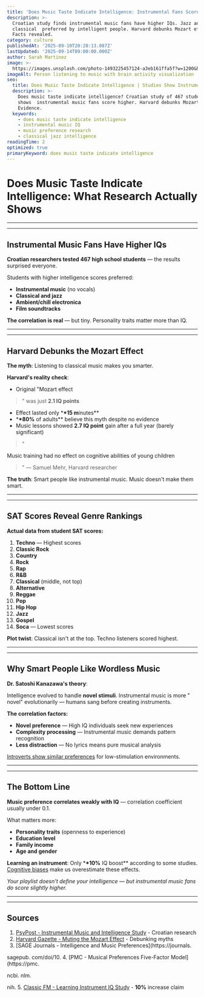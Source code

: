 ```yaml
---
title: 'Does Music Taste Indicate Intelligence: Instrumental Fans Score Higher'
description: >-
  Croatian study finds instrumental music fans have higher IQs. Jazz and
  classical  preferred by intelligent people. Harvard debunks Mozart effect.
  Facts revealed.
category: culture
publishedAt: '2025-09-10T20:28:13.087Z'
lastUpdated: '2025-09-14T09:00:00.000Z'
author: Sarah Martinez
image: >-
  https://images.unsplash.com/photo-1493225457124-a3eb161ffa5f?w=1200&h=630&fit=crop
imageAlt: Person listening to music with brain activity visualization
seo:
  title: Does Music Taste Indicate Intelligence | Studies Show Instrumental Link
  description: >-
    Does music taste indicate intelligence? Croatian study of 467 students
    shows  instrumental music fans score higher. Harvard debunks Mozart effect.
    Evidence.
  keywords:
    - does music taste indicate intelligence
    - instrumental music IQ
    - music preference research
    - classical jazz intelligence
readingTime: 2
optimized: true
primaryKeyword: does music taste indicate intelligence
---
```


# Does Music Taste Indicate Intelligence: What Research Actually Shows

---

---

## Instrumental Music Fans Have Higher IQs

**Croatian researchers tested 467 high school students** — the results surprised everyone.

Students with higher intelligence scores preferred:

- **Instrumental music** (no vocals)
- **Classical and jazz**
- **Ambient/chill electronica**
- **Film soundtracks**

**The correlation is real** — but tiny. Personality traits matter more than IQ.

---

---

## Harvard Debunks the Mozart Effect

**The myth**: Listening to classical music makes you smarter.

**Harvard's reality check**:

- Original "Mozart effect

> " was just **2.1 IQ points**

- Effect lasted only \***\*15 m**inutes\*\*
- \***\*80%** of adults\*\* believe this myth despite no evidence
- Music lessons showed **2.7 IQ point** gain after a full year (barely significant)

> "

Music training had no effect on cognitive abilities of young children

> " — Samuel Mehr, Harvard researcher

**The truth**: Smart people like instrumental music. Music doesn't make them smart.

---

---

## SAT Scores Reveal Genre Rankings

**Actual data from student SAT scores:**

1. **Techno** — Highest scores
2. **Classic Rock**
3. **Country**
4. **Rock**
5. **Rap**
6. **R&B**
7. **Classical** (middle, not top)
8. **Alternative**
9. **Reggae**
10. **Pop**
11. **Hip Hop**
12. **Jazz**
13. **Gospel**
14. **Soca** — Lowest scores

**Plot twist**: Classical isn't at the top. Techno listeners scored highest.

---

---

## Why Smart People Like Wordless Music

**Dr. Satoshi Kanazawa's theory**:

Intelligence evolved to handle **novel stimuli**. Instrumental music is more "
novel" evolutionarily — humans sang before creating instruments.

**The correlation factors:**

- **Novel preference** — High IQ individuals seek new experiences
- **Complexity processing** — Instrumental music demands pattern recognition
- **Less distraction** — No lyrics means pure musical analysis

[Introverts show similar preferences](/psychology/why-introverts-excel-at-deep-work-psychology-research-2025) for low-stimulation environments.

---

---

## The Bottom Line

**Music preference correlates weakly with IQ** — correlation coefficient usually under 0.1.

What matters more:

- **Personality traits** (openness to experience)
- **Education level**
- **Family income**
- **Age and gender**

**Learning an instrument**: Only \***\*10%** IQ boost\*\* according to some studies. [Cognitive biases](/psychology/your-brain-lies-to-you-cognitive-biases-2025) make us overestimate these effects.

_Your playlist doesn't define your intelligence — but instrumental music fans do score slightly higher._

---

---

## Sources

1. [PsyPost - Instrumental Music and Intelligence Study](https://www.psypost.org/more-intelligent-individuals-are-more-likely-to-enjoy-instrumental-music-study-finds/) - Croatian research
2. [Harvard Gazette - Muting the Mozart Effect](https://news.harvard.edu/gazette/story/**2013/12**/muting-the-mozart-effect/) - Debunking myths
3. [SAGE Journals - Intelligence and Music Preferences](https://journals.

sagepub. com/doi/10. 4. [PMC - Musical Preferences Five-Factor Model](https://pmc.

ncbi. nlm.

nih. 5. [Classic FM - Learning Instrument IQ Study](https://www.classicfm.com/music-news/learning-musical-instrument-increases-iq-10-percent/) - **10%** increase claim

